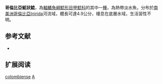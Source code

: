 {{Speciesbox
| name = 哥倫比亞蜓狀鯰
| image = 
| image_width = 250px
| image_caption = 
| status = NE
| status_system = IUCN3.1
| genus = Acestridium
| species = colombiense
| authority = [[Retzer|Retzer]], 2005
| synonyms = *''Acestridium colombiensis'', Retzer, 2005
}}

'''哥倫比亞蜓狀鯰'''，為[[輻鰭魚綱|輻鰭魚綱]][[鯰形目|鯰形目]][[甲鯰科|甲鯰科]]的其中一[[種|種]]，為熱帶淡水魚，分布於[[南美洲|南美洲]][[哥倫比亞|哥倫比亞]]Inirida河流域，體長可達4.9公分，棲息在底層水域，生活習性不明。

== 参考文献 ==
*{{FishBase_species|genus=Acestridium|species=colombiense|year=2014|month=11}}

== 扩展阅读 ==
{{refbegin}}
{{wikispecies-inline|Acestridium colombiense|哥倫比亞蜓狀鯰}}
{{refend}}
{{Taxonbar|from=Q3765471}}

[[Category:蜓狀鯰屬|colombiense]]
[[Category:2005年描述的鱼类|A]]